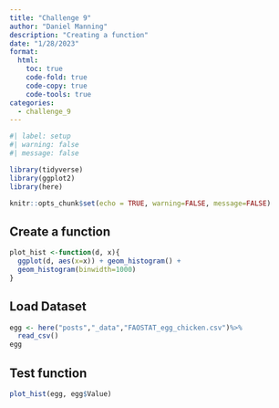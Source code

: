 ```yaml
---
title: "Challenge 9"
author: "Daniel Manning"
description: "Creating a function"
date: "1/28/2023"
format:
  html:
    toc: true
    code-fold: true
    code-copy: true
    code-tools: true
categories:
  - challenge_9
---
```


```r
#| label: setup
#| warning: false
#| message: false

library(tidyverse)
library(ggplot2)
library(here)

knitr::opts_chunk$set(echo = TRUE, warning=FALSE, message=FALSE)
```


## Create a function

```r
plot_hist <-function(d, x){
  ggplot(d, aes(x=x)) + geom_histogram() +
  geom_histogram(binwidth=1000)
}

```

## Load Dataset 

```r

egg <- here("posts","_data","FAOSTAT_egg_chicken.csv")%>%
  read_csv()
egg
```
## Test function


```r
plot_hist(egg, egg$Value)
```

